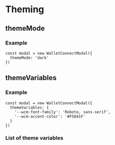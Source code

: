 
# Theming

## themeMode

<ThemeModePartial />

### Example

```tsx
const modal = new WalletConnectModal({
  themeMode: 'dark'
})
```

## themeVariables

<ThemeVariablesPartial />

### Example

```tsx
const modal = new WalletConnectModal({
  themeVariables: {
    '--wcm-font-family': 'Roboto, sans-serif',
    '--wcm-accent-color': '#F5841F'
  }
})
```

### List of theme variables

<WcModalThemeVariablesTable />
